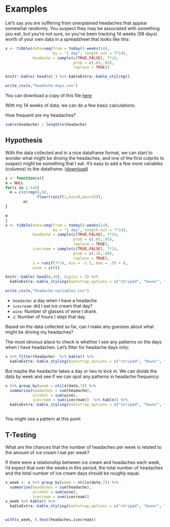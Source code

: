 # Examples

Let’s say you are suffering from unexplained headaches that appear somewhat randomly. You suspect they may be associated with something you eat, but you’re not sure, so you've been tracking 14 weeks (98 days) worth of your own data in a spreadsheet that looks like this:

```r

x <- tibble(date=seq(from = today()-weeks(14),
                     by = "1 day", length.out = 7*14),
            headache = sample(c(TRUE,FALSE), 7*14,
                              prob = c(.05,.95),
                              replace = TRUE))

knitr::kable( head(x) ) %>% kableExtra::kable_styling()

write_csv(x,"headache-days.csv")

```

You can download a copy of this file [here](./headache-days.csv)

With my 14 weeks of data, we can do a few basic calculations:

How frequent are my headaches?

```r

sum(x$headache) / length(x$headache)

```

## Hypothesis

With the data collected and in a nice dataframe format, we can start to wonder what might be driving the headaches, and one of the first culprits to suspect might be something that I eat. It's easy to add a few more variables (columns) to the dataframe: ([download](./headache-variables.csv))

```r

z <- function(x){
m = NULL
for(i in 1:14){
  m = c(c(rep(0,6),
              floor(runif(1,min=0,max=3))),
        m)
}

m
}
x <- tibble(date=seq(from = today()-weeks(14),
                     by = "1 day", length.out = 7*14),
            headache = sample(c(TRUE,FALSE), 7*14,
                              prob = c(.05,.95),
                              replace = TRUE),
            icecream = sample(c(TRUE,FALSE), 7*14,
                              prob = c(.10,.90),
                              replace = TRUE),
            z = runif(7*14, min = -2.5, max = .5) + 8,
            wine = z(0))

knitr::kable( head(x,10), digits = 2) %>%
  kableExtra::kable_styling(bootstrap_options = c("striped", "hover", "condensed"))

write_csv(x,"headache-variables.csv")

```

* `headache`: a day when I have a headache
* `icecream`: did I eat ice cream that day?
* `wine`: Number of glasses of wine I drank.
* `z`: Number of hours I slept that day.

Based on the data collected so far, can I make any guesses about what might be driving my headaches?

The most obvious place to check is whether I see any patterns on the days when I have headaches. Let's filter for headache days only:

```r

x %>% filter(headache)  %>% kable() %>% 
  kableExtra::kable_styling(bootstrap_options = c("striped", "hover", "condensed"))

```


But maybe the headache takes a day or two to kick in.  We can divide the data by week and see if we can spot any patterns in headache frequency: 

```r
x %>% group_by(week = ntile(date,7)) %>% 
  summarise(headaches = sum(headache),
            alcohol = sum(wine),
            icecream = sum(icecream))  %>% kable() %>% 
  kableExtra::kable_styling(bootstrap_options = c("striped", "hover", "condensed"))



```

You might see a pattern at this point

## T-Testing

What are the chances that the number of headaches per week is related to the amount of ice cream I eat per week?

If there were a relationship between ice cream and headaches each week, I'd expect that over the weeks in this period,  the total number of headaches and the total number of ice cream days should be roughly equal.
```r

x_week <- x %>% group_by(week = ntile(date,7)) %>% 
  summarise(headaches = sum(headache),
            alcohol = sum(wine),
            icecream = sum(icecream)) 
x_week %>% kable() %>%
  kableExtra::kable_styling(bootstrap_options = c("striped", "hover", "condensed")) 


with(x_week, t.test(headaches,icecream))

```









